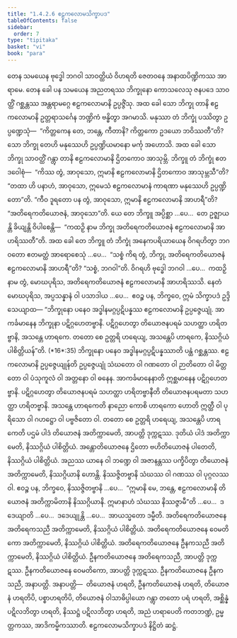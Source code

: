 ```yaml
---
title: "1.4.2.6 ဧဠကလောမသိက္ခာပဒ"
tableOfContents: false
sidebar:
  order: 7
type: "tipitaka"
basket: "vi"
book: "para"
---
```



<DynamicBreadcrumb />

<Division number="571" book="para">

<Paragraph number="2176" book="para">
တေန သမယေန ဗုဒ္ဓေါ ဘဂဝါ သာဝတ္ထိယံ ဝိဟရတိ ဇေတဝနေ အနာထပိဏ္ဍိကဿ အာရာမေ. တေန ခေါ ပန သမယေန အညတရဿ ဘိက္ခုနော ကောသလေသု ဇနပဒေ သာဝတ္ထိံ ဂစ္ဆန္တဿ အန္တရာမဂ္ဂေ ဧဠကလောမာနိ ဥပ္ပဇ္ဇိံသု. အထ ခေါ သော ဘိက္ခု တာနိ ဧဠကလောမာနိ ဥတ္တရာသင်္ဂေန ဘဏ္ဍိကံ ဗန္ဓိတွာ အဂမာသိ. မနုဿာ တံ ဘိက္ခုံ ပဿိတွာ ဥပ္ပဏ္ဍေသုံ—  “ကိတ္တကေန တေ, ဘန္တေ, ကီတာနိ? ကိတ္တကော ဥဒယော ဘဝိဿတီ”တိ? သော ဘိက္ခု တေဟိ မနုဿေဟိ ဥပ္ပဏ္ဍိယမာနော မင်္ကု အဟောသိ. အထ ခေါ သော ဘိက္ခု သာဝတ္ထိံ ဂန္တွာ တာနိ ဧဠကလောမာနိ ဌိတကောဝ အာသုမ္ဘိ. ဘိက္ခူ တံ ဘိက္ခုံ ဧတဒဝေါစုံ—  “ကိဿ တွံ, အာဝုသော, ဣမာနိ ဧဠကလောမာနိ ဌိတကောဝ အာသုမ္ဘသီ”တိ? “တထာ ဟိ ပနာဟံ, အာဝုသော, ဣမေသံ ဧဠကလောမာနံ ကာရဏာ မနုဿေဟိ ဥပ္ပဏ္ဍိတော”တိ. “ကီဝ ဒူရတော ပန တွံ, အာဝုသော, ဣမာနိ ဧဠကလောမာနိ အာဟရီ”တိ? “အတိရေကတိယောဇနံ, အာဝုသော”တိ. ယေ တေ ဘိက္ခူ အပ္ပိစ္ဆာ …ပေ…  တေ ဥဇ္ဈာယန္တိ ခိယျန္တိ ဝိပါစေန္တိ—  “ကထဉှိ နာမ ဘိက္ခု အတိရေကတိယောဇနံ ဧဠကလောမာနိ အာဟရိဿတီ”တိ.
</Paragraph>

<Paragraph number="2177" book="para">
အထ ခေါ တေ ဘိက္ခူ တံ ဘိက္ခုံ အနေကပရိယာယေန ဝိဂရဟိတွာ ဘဂဝတော ဧတမတ္ထံ အာရောစေသုံ …ပေ…  “သစ္စံ ကိရ တွံ, ဘိက္ခု, အတိရေကတိယောဇနံ ဧဠကလောမာနိ အာဟရီ”တိ? “သစ္စံ, ဘဂဝါ”တိ. ဝိဂရဟိ ဗုဒ္ဓေါ ဘဂဝါ …ပေ…  ကထဉှိ နာမ တွံ, မောဃပုရိသ, အတိရေကတိယောဇနံ ဧဠကလောမာနိ အာဟရိဿသိ. နေတံ မောဃပုရိသ, အပ္ပသန္နာနံ ဝါ ပသာဒါယ …ပေ…  ဧဝဉ္စ ပန, ဘိက္ခဝေ, ဣမံ သိက္ခာပဒံ ဥဒ္ဒိသေယျာထ—
</Paragraph>

</Division>
<Division number="572" book="para">

<Paragraph number="2178" book="para">
<Emphasis>“ဘိက္ခုနော ပနေဝ အဒ္ဓါနမဂ္ဂပ္ပဋိပန္နဿ ဧဠကလောမာနိ ဥပ္ပဇ္ဇေယျုံ. အာကင်္ခမာနေန ဘိက္ခုနာ ပဋိဂ္ဂဟေတဗ္ဗာနိ. ပဋိဂ္ဂဟေတွာ တိယောဇနပရမံ သဟတ္ထာ ဟရိတဗ္ဗာနိ, အသန္တေ ဟာရကေ. တတော စေ ဥတ္တရိ ဟရေယျ, အသန္တေပိ ဟာရကေ, နိဿဂ္ဂိယံ ပါစိတ္တိယန်”</Emphasis>တိ. (*16*:<Emphasis>35</Emphasis>)
</Paragraph>

</Division>
<Division number="573" book="para">

<Paragraph number="2179" book="para">
<Emphasis>ဘိက္ခုနော ပနေဝ အဒ္ဓါနမဂ္ဂပ္ပဋိပန္နဿာ</Emphasis>တိ ပန္ထံ ဂစ္ဆန္တဿ.
</Paragraph>

<Paragraph number="2180" book="para">
<Emphasis>ဧဠကလောမာနိ ဥပ္ပဇ္ဇေယျုန်</Emphasis>တိ ဥပ္ပဇ္ဇေယျုံ သံဃတော ဝါ ဂဏတော ဝါ ဉာတိတော ဝါ မိတ္တတော ဝါ ပံသုကူလံ ဝါ အတ္တနော ဝါ ဓနေန.
</Paragraph>

<Paragraph number="2181" book="para">
<Emphasis>အာကင်္ခမာနေနာ</Emphasis>တိ ဣစ္ဆမာနေန ပဋိဂ္ဂဟေတဗ္ဗာနိ.
</Paragraph>

<Paragraph number="2182" book="para">
<Emphasis>ပဋိဂ္ဂဟေတွာ တိယောဇနပရမံ သဟတ္ထာ ဟရိတဗ္ဗာနီ</Emphasis>တိ တိယောဇနပရမတာ သဟတ္ထာ ဟရိတဗ္ဗာနိ.
</Paragraph>

<Paragraph number="2183" book="para">
<Emphasis>အသန္တေ ဟာရကေ</Emphasis>တိ နာညော ကောစိ ဟာရကော ဟောတိ ဣတ္ထီ ဝါ ပုရိသော ဝါ ဂဟဋ္ဌော ဝါ ပဗ္ဗဇိတော ဝါ.
</Paragraph>

<Paragraph number="2184" book="para">
<Emphasis>တတော စေ ဥတ္တရိ ဟရေယျ, အသန္တေပိ ဟာရကေ</Emphasis>တိ ပဌမံ ပါဒံ တိယောဇနံ အတိက္ကာမေတိ, အာပတ္တိ ဒုက္ကဋဿ. ဒုတိယံ ပါဒံ အတိက္ကာမေတိ, နိဿဂ္ဂိယံ ပါစိတ္တိယံ. အန္တောတိယောဇနေ ဌိတော ဗဟိတိယောဇနံ ပါတေတိ, နိဿဂ္ဂိယံ ပါစိတ္တိယံ. အညဿ ယာနေ ဝါ ဘဏ္ဍေ ဝါ အဇာနန္တဿ ပက္ခိပိတွာ တိယောဇနံ အတိက္ကာမေတိ, နိဿဂ္ဂိယာနိ ဟောန္တိ. နိဿဇ္ဇိတဗ္ဗာနိ သံဃဿ ဝါ ဂဏဿ ဝါ ပုဂ္ဂလဿ ဝါ. ဧဝဉ္စ ပန, ဘိက္ခဝေ, နိဿဇ္ဇိတဗ္ဗာနိ …ပေ…  “ဣမာနိ မေ, ဘန္တေ, ဧဠကလောမာနိ တိယောဇနံ အတိက္ကာမိတာနိ နိဿဂ္ဂိယာနိ. ဣမာနာဟံ သံဃဿ နိဿဇ္ဇာမီ”တိ …ပေ…  ဒဒေယျာတိ …ပေ…  ဒဒေယျုန္တိ …ပေ…  အာယသ္မတော ဒမ္မီတိ.
</Paragraph>

</Division>
<Division number="574" book="para">

<Paragraph number="2185" book="para">
အတိရေကတိယောဇနေ အတိရေကသညီ အတိက္ကာမေတိ, နိဿဂ္ဂိယံ ပါစိတ္တိယံ. အတိရေကတိယောဇနေ ဝေမတိကော အတိက္ကာမေတိ, နိဿဂ္ဂိယံ ပါစိတ္တိယံ. အတိရေကတိယောဇနေ ဦနကသညီ အတိက္ကာမေတိ, နိဿဂ္ဂိယံ ပါစိတ္တိယံ.
</Paragraph>

<Paragraph number="2186" book="para">
ဦနကတိယောဇနေ အတိရေကသညီ, အာပတ္တိ ဒုက္ကဋဿ. ဦနကတိယောဇနေ ဝေမတိကော, အာပတ္တိ ဒုက္ကဋဿ. ဦနကတိယောဇနေ ဦနကသညီ, အနာပတ္တိ.
</Paragraph>

</Division>
<Division number="575" book="para">

<Paragraph number="2187" book="para">
အနာပတ္တိ—  တိယောဇနံ ဟရတိ, ဦနကတိယောဇနံ ဟရတိ, တိယောဇနံ ဟရတိပိ, ပစ္စာဟရတိပိ, တိယောဇနံ ဝါသာဓိပ္ပါယော ဂန္တွာ တတော ပရံ ဟရတိ, အစ္ဆိန္နံ ပဋိလဘိတွာ ဟရတိ, နိဿဋ္ဌံ ပဋိလဘိတွာ ဟရတိ, အညံ ဟရာပေတိ ကတဘဏ္ဍံ, ဥမ္မတ္တကဿ, အာဒိကမ္မိကဿာတိ.

</Paragraph>
</Division>

<Paragraph number="2188" type="center" book="para">
ဧဠကလောမသိက္ခာပဒံ နိဋ္ဌိတံ ဆဋ္ဌံ.
</Paragraph>